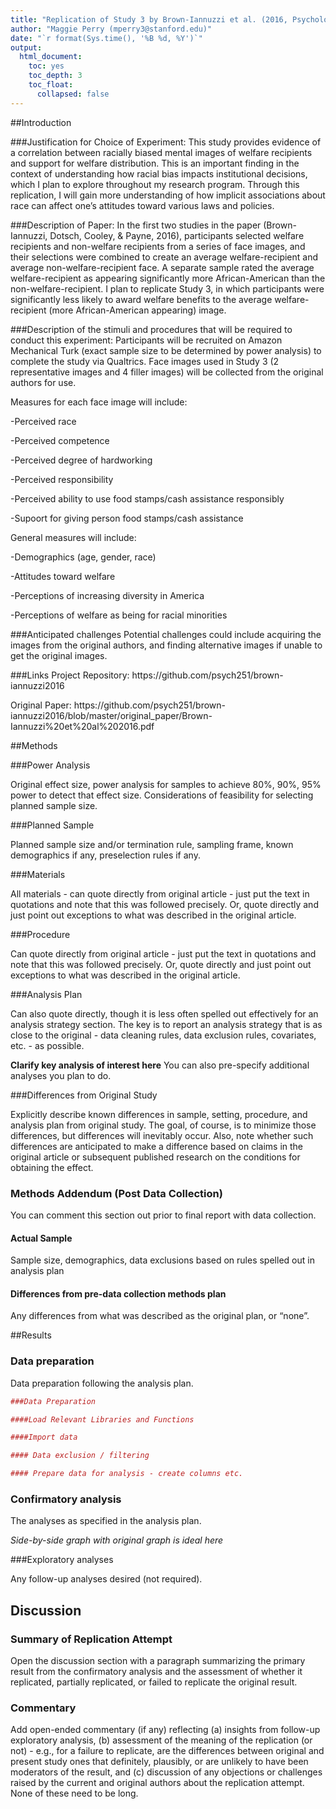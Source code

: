 ```yaml
---
title: "Replication of Study 3 by Brown-Iannuzzi et al. (2016, Psychological Science)"
author: "Maggie Perry (mperry3@stanford.edu)"
date: "`r format(Sys.time(), '%B %d, %Y')`"
output:
  html_document:
    toc: yes
    toc_depth: 3
    toc_float:
      collapsed: false
---
```


<!-- Replication reports should all use this template to standardize reporting across projects.  These reports will be public supplementary materials that accompany the summary report(s) of the aggregate results. -->

##Introduction

###Justification for Choice of Experiment:
This study provides evidence of a correlation between racially biased mental images of welfare recipients and support for welfare distribution. This is an important finding in the context of understanding how racial bias impacts institutional decisions, which I plan to explore throughout my research program. Through this replication, I will gain more understanding of how implicit associations about race can affect one's attitudes toward various laws and policies. 

###Description of Paper:
In the first two studies in the paper (Brown-Iannuzzi, Dotsch, Cooley, & Payne, 2016), participants selected welfare recipients and non-welfare recipients from a series of face images, and their selections were combined to create an average welfare-recipient and average non-welfare-recipient face. A separate sample rated the average welfare-recipient as appearing significantly more African-American than the non-welfare-recipient. I plan to replicate Study 3, in which participants were significantly less likely to award welfare benefits to the average welfare-recipient (more African-American appearing) image. 

###Description of the stimuli and procedures that will be required to conduct this experiment:
Participants will be recruited on Amazon Mechanical Turk (exact sample size to be determined by power analysis) to complete the study via Qualtrics. Face images used in Study 3 (2 representative images and 4 filler images) will be collected from the original authors for use. 

Measures for each face image will include:

-Perceived race

-Perceived competence

-Perceived degree of hardworking

-Perceived responsibility

-Perceived ability to use food stamps/cash assistance responsibly

-Supoort for giving person food stamps/cash assistance


General measures will include:

-Demographics (age, gender, race)

-Attitudes toward welfare

-Perceptions of increasing diversity in America

-Perceptions of welfare as being for racial minorities

###Anticipated challenges
Potential challenges could include acquiring the images from the original authors, and finding alternative images if unable to get the original images. 

###Links
Project Repository: https://github.com/psych251/brown-iannuzzi2016

Original Paper: https://github.com/psych251/brown-iannuzzi2016/blob/master/original_paper/Brown-Iannuzzi%20et%20al%202016.pdf 


##Methods

###Power Analysis

Original effect size, power analysis for samples to achieve 80%, 90%, 95% power to detect that effect size.  Considerations of feasibility for selecting planned sample size.

###Planned Sample

Planned sample size and/or termination rule, sampling frame, known demographics if any, preselection rules if any.

###Materials

All materials - can quote directly from original article - just put the text in quotations and note that this was followed precisely.  Or, quote directly and just point out exceptions to what was described in the original article.

###Procedure	

Can quote directly from original article - just put the text in quotations and note that this was followed precisely.  Or, quote directly and just point out exceptions to what was described in the original article.

###Analysis Plan

Can also quote directly, though it is less often spelled out effectively for an analysis strategy section.  The key is to report an analysis strategy that is as close to the original - data cleaning rules, data exclusion rules, covariates, etc. - as possible.  

**Clarify key analysis of interest here**  You can also pre-specify additional analyses you plan to do.

###Differences from Original Study

Explicitly describe known differences in sample, setting, procedure, and analysis plan from original study.  The goal, of course, is to minimize those differences, but differences will inevitably occur.  Also, note whether such differences are anticipated to make a difference based on claims in the original article or subsequent published research on the conditions for obtaining the effect.

### Methods Addendum (Post Data Collection)

You can comment this section out prior to final report with data collection.

#### Actual Sample
  Sample size, demographics, data exclusions based on rules spelled out in analysis plan

#### Differences from pre-data collection methods plan
  Any differences from what was described as the original plan, or “none”.


##Results


### Data preparation

Data preparation following the analysis plan.
	
```r
###Data Preparation

####Load Relevant Libraries and Functions

####Import data

#### Data exclusion / filtering

#### Prepare data for analysis - create columns etc.
```

### Confirmatory analysis

The analyses as specified in the analysis plan.  

*Side-by-side graph with original graph is ideal here*

###Exploratory analyses

Any follow-up analyses desired (not required).  

## Discussion

### Summary of Replication Attempt

Open the discussion section with a paragraph summarizing the primary result from the confirmatory analysis and the assessment of whether it replicated, partially replicated, or failed to replicate the original result.  

### Commentary

Add open-ended commentary (if any) reflecting (a) insights from follow-up exploratory analysis, (b) assessment of the meaning of the replication (or not) - e.g., for a failure to replicate, are the differences between original and present study ones that definitely, plausibly, or are unlikely to have been moderators of the result, and (c) discussion of any objections or challenges raised by the current and original authors about the replication attempt.  None of these need to be long.
